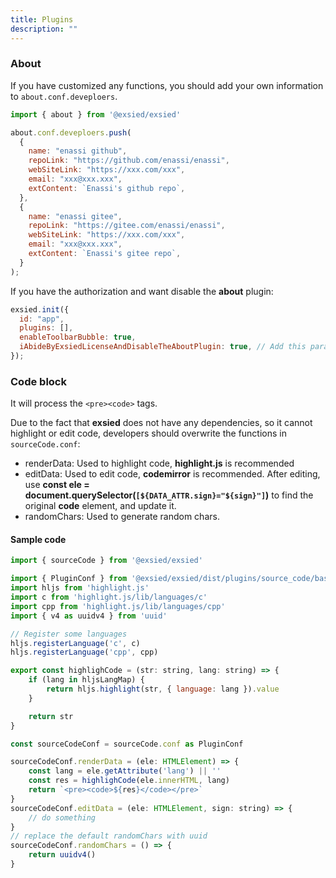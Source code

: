 ```yaml
---
title: Plugins
description: ""
---
```


### About

If you have customized any functions, you should add your own information to `about.conf.deveploers`.

```js
import { about } from '@exsied/exsied'

about.conf.deveploers.push(
  {
    name: "enassi github",
    repoLink: "https://github.com/enassi/enassi",
    webSiteLink: "https://xxx.com/xxx",
    email: "xxx@xxx.xxx",
    extContent: `Enassi's github repo`,
  },
  {
    name: "enassi gitee",
    repoLink: "https://gitee.com/enassi/enassi",
    webSiteLink: "https://xxx.com/xxx",
    email: "xxx@xxx.xxx",
    extContent: `Enassi's gitee repo`,
  }
);
```

If you have the authorization and want disable the **about** plugin:

```js
exsied.init({
  id: "app",
  plugins: [],
  enableToolbarBubble: true,
  iAbideByExsiedLicenseAndDisableTheAboutPlugin: true, // Add this param
});
```

### Code block

It will process the `<pre><code>` tags.

Due to the fact that **exsied** does not have any dependencies, so it cannot highlight or edit code, developers should overwrite the functions in `sourceCode.conf`:

- renderData: Used to highlight code, **highlight.js** is recommended
- editData: Used to edit code, **codemirror** is recommended. After editing, use **const ele = document.querySelector(`[${DATA_ATTR.sign}="${sign}"]`)** to find the original **code** element, and update it.
- randomChars: Used to generate random chars.

#### Sample code

```js
import { sourceCode } from '@exsied/exsied'

import { PluginConf } from '@exsied/exsied/dist/plugins/source_code/base'
import hljs from 'highlight.js'
import c from 'highlight.js/lib/languages/c'
import cpp from 'highlight.js/lib/languages/cpp'
import { v4 as uuidv4 } from 'uuid'

// Register some languages
hljs.registerLanguage('c', c)
hljs.registerLanguage('cpp', cpp)

export const highlighCode = (str: string, lang: string) => {
	if (lang in hljsLangMap) {
		return hljs.highlight(str, { language: lang }).value
	}

	return str
}

const sourceCodeConf = sourceCode.conf as PluginConf

sourceCodeConf.renderData = (ele: HTMLElement) => {
	const lang = ele.getAttribute('lang') || ''
	const res = highlighCode(ele.innerHTML, lang)
	return `<pre><code>${res}</code></pre>`
}
sourceCodeConf.editData = (ele: HTMLElement, sign: string) => {
	// do something
}
// replace the default randomChars with uuid
sourceCodeConf.randomChars = () => {
	return uuidv4()
}
```
